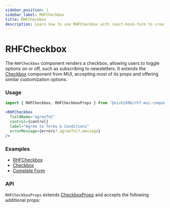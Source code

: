```yaml
---
sidebar_position: 1
sidebar_label: RHFCheckbox
title: RHFCheckbox
description: Learn how to use RHFCheckbox with react-hook-form to create customizable checkboxes. Explore how it extends Material-UI’s Checkbox component and see examples and API details to enhance your forms.
---
```



# RHFCheckbox

The `RHFCheckbox` component renders a checkbox, allowing users to toggle options on or off, 
such as subscribing to newsletters. It extends the [Checkbox](https://mui.com/material-ui/react-checkbox/)
component from MUI, accepting most of its props and offering similar 
customization options.

### Usage

```js
import { RHFCheckbox, RHFCheckboxProps } from '@nish1896/rhf-mui-components';
```

```jsx
<RHFCheckbox
  fieldName="agreeTnC"
  control={control}
  label="Agree to Terms & Conditions"
  errorMessage={errors?.agreeTnC?.message}
/>
```

### Examples
- [RHFCheckbox](https://rhf-mui-components-examples.netlify.app/checkbox-and-radiogroup)
- [Checkbox](https://mui.com/material-ui/react-checkbox/)
- [Complete Form](https://rhf-mui-components-examples.netlify.app/complete-form)

### API
`RHFCheckboxProps` extends [CheckboxProps](https://mui.com/material-ui/api/checkbox/) 
and accepts the following additional props:

<RHFCheckboxPropsTable />
